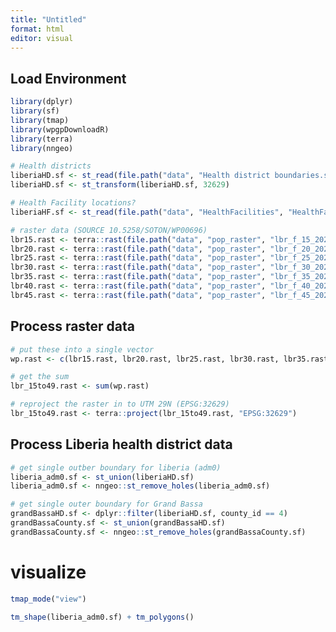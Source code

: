 ```yaml
---
title: "Untitled"
format: html
editor: visual
---
```


## Load Environment

```r

library(dplyr)
library(sf)
library(tmap)
library(wpgpDownloadR)
library(terra)
library(nngeo)

# Health districts
liberiaHD.sf <- st_read(file.path("data", "Health district boundaries.shp"))
liberiaHD.sf <- st_transform(liberiaHD.sf, 32629)

# Health Facility locations?
liberiaHF.sf <- st_read(file.path("data", "HealthFacilities", "HealthFacilities.shp"))

# raster data (SOURCE 10.5258/SOTON/WP00696)
lbr15.rast <- terra::rast(file.path("data", "pop_raster", "lbr_f_15_2020_constrained.tif"))
lbr20.rast <- terra::rast(file.path("data", "pop_raster", "lbr_f_20_2020_constrained.tif"))
lbr25.rast <- terra::rast(file.path("data", "pop_raster", "lbr_f_25_2020_constrained.tif"))
lbr30.rast <- terra::rast(file.path("data", "pop_raster", "lbr_f_30_2020_constrained.tif"))
lbr35.rast <- terra::rast(file.path("data", "pop_raster", "lbr_f_35_2020_constrained.tif"))
lbr40.rast <- terra::rast(file.path("data", "pop_raster", "lbr_f_40_2020_constrained.tif"))
lbr45.rast <- terra::rast(file.path("data", "pop_raster", "lbr_f_45_2020_constrained.tif"))

```


## Process raster data

```r

# put these into a single vector
wp.rast <- c(lbr15.rast, lbr20.rast, lbr25.rast, lbr30.rast, lbr35.rast, lbr40.rast, lbr45.rast)

# get the sum
lbr_15to49.rast <- sum(wp.rast)

# reproject the raster in to UTM 29N (EPSG:32629)
lbr_15to49.rast <- terra::project(lbr_15to49.rast, "EPSG:32629")

```


## Process Liberia health district data

```r
# get single outber boundary for liberia (adm0)
liberia_adm0.sf <- st_union(liberiaHD.sf)
liberia_adm0.sf <- nngeo::st_remove_holes(liberia_adm0.sf)

# get single outer boundary for Grand Bassa
grandBassaHD.sf <- dplyr::filter(liberiaHD.sf, county_id == 4)
grandBassaCounty.sf <- st_union(grandBassaHD.sf)
grandBassaCounty.sf <- nngeo::st_remove_holes(grandBassaCounty.sf)


```


# visualize

```r
tmap_mode("view")

tm_shape(liberia_adm0.sf) + tm_polygons()

```





